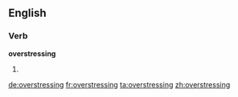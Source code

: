 ==English==

===Verb===
'''overstressing'''

# {{present participle of|overstress}}

[[de:overstressing]]
[[fr:overstressing]]
[[ta:overstressing]]
[[zh:overstressing]]